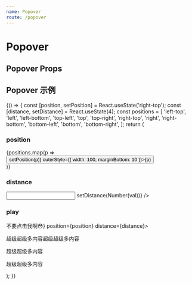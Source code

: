```yaml
---
name: Popover
route: /popover
---
```



# Popover

## Popover Props

<Props of={Popover} />

## Popover 示例
<Playground>
    {() => {
        const [position, setPosition] = React.useState('right-top');
        const [distance, setDistance] = React.useState(4);
        const positions = [
            'left-top',
            'left',
            'left-bottom',
            'top-left',
            'top',
            'top-right',
            'right-top',
            'right',
            'right-bottom',
            'bottom-left',
            'bottom',
            'bottom-right',
        ];
        return (
            <div style={{ padding: '0 20px 20px' }}>
                <h3>position</h3>
                <div style={{ display: 'flex', justifyContent: 'space-between', flexWrap: 'wrap', textAlign: 'center'}}>
                    {positions.map(p => <div style={{ width: 'calc(100% / 3)' }}><Button onClick={() => setPosition(p)} outerStyle={{ width: 100, marginBottom: 10 }}>{p}</Button></div>)}
                </div>
                <h3>distance</h3>
                <Input label="distance" type="number" value={distance} onChange={val => setDistance(Number(val))} />
                <div style={{ marginTop: 10 }}>
                <h3>play</h3>
                <Popover triggerElement={<Button type="warn">不要点击我啊😳</Button>} position={position} distance={distance}>
                    <div style={{ padding: '4px 12px' }}>
                        <p>超级超级多内容超级超级多内容</p>
                        <p>超级超级多内容</p>
                        <p>超级超级多内容</p>
                    </div>
                </Popover>
                </div>
            </div>
        );
    }}
</Playground>